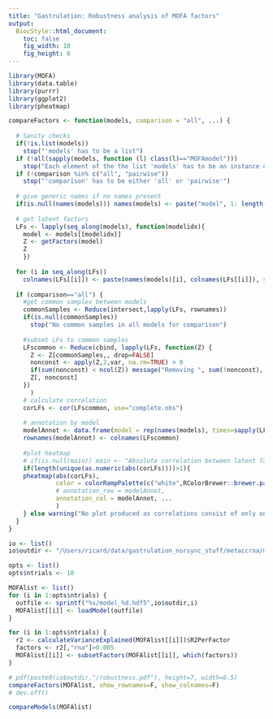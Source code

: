 ```yaml
---
title: "Gastrulation: Robustness analysis of MOFA factors"
output:
  BiocStyle::html_document: 
    toc: false
    fig_width: 10
    fig_height: 8
---
```


```r
library(MOFA)
library(data.table)
library(purrr)
library(ggplot2)
library(pheatmap)
```

```r
compareFactors <- function(models, comparison = "all", ...) {
  
  # Sanity checks
  if(!is.list(models))
    stop("'models' has to be a list")
  if (!all(sapply(models, function (l) class(l)=="MOFAmodel")))
    stop("Each element of the the list 'models' has to be an instance of MOFAmodel")
  if (!comparison %in% c("all", "pairwise"))
    stop("'comparison' has to be either 'all' or 'pairwise'")
  
  # give generic names if no names present
  if(is.null(names(models))) names(models) <- paste("model", 1: length(models), sep="")
  
  # get latent factors
  LFs <- lapply(seq_along(models), function(modelidx){
    model <- models[[modelidx]]
    Z <- getFactors(model)
    Z
    })
  
  for (i in seq_along(LFs)) 
    colnames(LFs[[i]]) <- paste(names(models)[i], colnames(LFs[[i]]), sep="_")
  
  if (comparison=="all") {
    #get common samples between models
    commonSamples <- Reduce(intersect,lapply(LFs, rownames))
    if(is.null(commonSamples)) 
      stop("No common samples in all models for comparison")
    
    #subset LFs to common samples
    LFscommon <- Reduce(cbind, lapply(LFs, function(Z) {
      Z <- Z[commonSamples,, drop=FALSE]
      nonconst <- apply(Z,2,var, na.rm=TRUE) > 0
      if(sum(nonconst) < ncol(Z)) message("Removing ", sum(!nonconst), " constant factors from the comparison.")
      Z[, nonconst]
    })
      )
    # calculate correlation
    corLFs <- cor(LFscommon, use="complete.obs")
    
    # annotation by model
    modelAnnot <- data.frame(model = rep(names(models), times=sapply(LFs, ncol)))
    rownames(modelAnnot) <- colnames(LFscommon)
    
    #plot heatmap
    # if(is.null(main)) main <- "Absolute correlation between latent factors"
    if(length(unique(as.numeric(abs(corLFs))))>1){
    pheatmap(abs(corLFs),
             color = colorRampPalette(c("white",RColorBrewer::brewer.pal(9,name="YlOrRd")))(100),
             # annotation_row = modelAnnot,
             annotation_col = modelAnnot, ...
             )
    } else warning("No plot produced as correlations consist of only one value")
  }
}
```

<!-- Define settings -->
```r
io <- list()
io$outdir <- "/Users/ricard/data/gastrulation_norsync_stuff/metaccrna/mofa/E7.5/hdf5"

opts <- list()
opts$ntrials <- 10
```

<!-- Load precomputed models -->
```r
MOFAlist <- list()
for (i in 1:opts$ntrials) {
  outfile <- sprintf("%s/model_%d.hdf5",io$outdir,i)
  MOFAlist[[i]] <- loadModel(outfile)
}
```

<!-- Subset active factors -->
```r
for (i in 1:opts$ntrials) {
  r2 <- calculateVarianceExplained(MOFAlist[[i]])$R2PerFactor
  factors <- r2[,"rna"]>0.005
  MOFAlist[[i]] <- subsetFactors(MOFAlist[[i]], which(factors))
}
```

<!-- Assess robustness of factors -->
```r
# pdf(paste0(io$outdir,"/robustness.pdf"), height=7, width=8.5)
compareFactors(MOFAlist, show_rownames=F, show_colnames=F)
# dev.off()
```

<!-- Select model with the highest ELBO -->
```r
compareModels(MOFAlist)
```